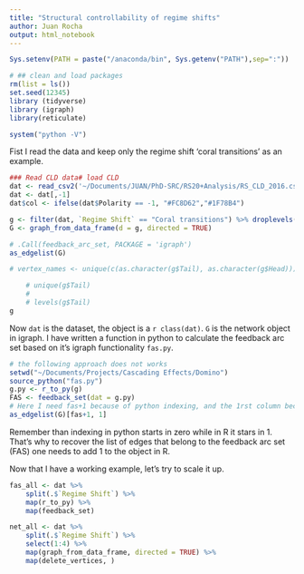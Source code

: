 ```yaml
---
title: "Structural controllability of regime shifts"
author: Juan Rocha
output: html_notebook
---
```





```r

Sys.setenv(PATH = paste("/anaconda/bin", Sys.getenv("PATH"),sep=":"))

# ## clean and load packages
rm(list = ls())
set.seed(12345)
library (tidyverse)
library (igraph)
library(reticulate)

system("python -V")
```
Fist I read the data and keep only the regime shift 'coral transitions' as an example.

```r
### Read CLD data# load CLD
dat <- read_csv2('~/Documents/JUAN/PhD-SRC/RS20+Analysis/RS_CLD_2016.csv')
dat <- dat[,-1]
dat$col <- ifelse(dat$Polarity == -1, "#FC8D62","#1F78B4")

g <- filter(dat, `Regime Shift` == "Coral transitions") %>% droplevels()
G <- graph_from_data_frame(d = g, directed = TRUE)

# .Call(feedback_arc_set, PACKAGE = 'igraph')
as_edgelist(G)

# vertex_names <- unique(c(as.character(g$Tail), as.character(g$Head)))

    # unique(g$Tail)
    #
    # levels(g$Tail)
g
```

Now `dat` is the dataset, the object is a `r class(dat)`. `G` is the network object in igraph. I have written a function in python to calculate the feedback arc set based on it's igraph functionality `fas.py`.

```r
# the following approach does not works
setwd("~/Documents/Projects/Cascading Effects/Domino")
source_python("fas.py")
g.py <- r_to_py(g)
FAS <- feedback_set(dat = g.py)
# Here I need fas+1 because of python indexing, and the 1rst column because it's the source of the link. According to Zhou 2016 FVS and FAS problems are equivalent. My interpretation is that solving the FAS problem gives the origin vertex of the FVS problem.
as_edgelist(G)[fas+1, 1]
```

Remember than indexing in python starts in zero while in R it stars in 1. That's why to recover the list of edges that belong to the feedback arc set (FAS) one needs to add 1 to the object in R.

Now that I have a working example, let's try to scale it up.

```r
fas_all <- dat %>%
    split(.$`Regime Shift`) %>%
    map(r_to_py) %>%
    map(feedback_set)

net_all <- dat %>%
    split(.$`Regime Shift`) %>%
    select(1:4) %>%
    map(graph_from_data_frame, directed = TRUE) %>%
    map(delete_vertices, )

```

<!-- ```{python}
repl_python()
from igraph import *
import pandas as pd
print(r.g)

edgeslist = list(r.g[["Tail", "Head"]].itertuples(index=False, name = None))

G = Graph.TupleList(edges = edgeslist, directed = True)
print(G)
fas = Graph.feedback_arc_set(G)
``` -->





<!-- ```{python}

## this is old code
from igraph import *
import pandas as pd


df = pd.read_csv("~/Documents/JUAN/PhD-SRC/RS20+Analysis/RS_CLD_2016.csv",
    error_bad_lines=False, sep = ";", header = 0)

edgelist = df.loc[:,["Tail", "Head"]]

tuples = [tuple(x) for x in edgelist.values]

#g = Graph()
#g.add_edges(tuples)

g = Graph.GRG(30,0.2)
g.layout("kk")

#plot(g)

df = pd.read_csv("~/Documents/JUAN/PhD-SRC/RS20+Analysis/RS_CLD_2016.csv",
    error_bad_lines=False, sep = ";", header = 0)

g = Graph.GRG(30,0.2)
summary(g)

arcs = g.feedback_arc_set()
print(arcs)

``` -->
